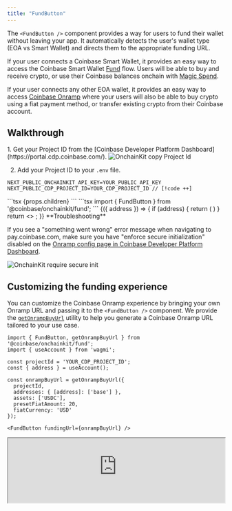 ```yaml
---
title: "FundButton"
---
```


The `<FundButton />` component provides a way for users to fund their wallet without leaving your app. It automatically
detects the user's wallet type (EOA vs Smart Wallet) and directs them to the appropriate funding URL.

If your user connects a Coinbase Smart Wallet, it provides an easy way to access the Coinbase Smart Wallet 
[Fund](https://keys.coinbase.com/fund) flow. Users will be able to buy and receive crypto, or use their Coinbase 
balances onchain with [Magic Spend](https://www.smartwallet.dev/guides/magic-spend).

If your user connects any other EOA wallet, it provides an easy way to access [Coinbase Onramp](https://docs.cdp.coinbase.com/onramp/docs/welcome/)
where your users will also be able to buy crypto using a fiat payment method, or transfer existing crypto from their
Coinbase account.

 

## Walkthrough

<Steps>
  <Step title="Get your Project ID">
  1. Get your Project ID from the [Coinbase Developer Platform Dashboard](https://portal.cdp.coinbase.com/).

<Frame>
  <img alt="OnchainKit copy Project Id" src="/images/onchainkit/copy-project-id.png" />
</Frame>

  2. Add your Project ID to your `.env` file.

  ```tsx .env
  NEXT_PUBLIC_ONCHAINKIT_API_KEY=YOUR_PUBLIC_API_KEY
  NEXT_PUBLIC_CDP_PROJECT_ID=YOUR_CDP_PROJECT_ID // [!code ++]
  ```
  </Step>
  <Step title="Add Project ID to OnchainKitProvider">
  ```tsx
  <OnchainKitProvider
    apiKey={process.env.NEXT_PUBLIC_ONCHAINKIT_API_KEY} 
    projectId={process.env.NEXT_PUBLIC_CDP_PROJECT_ID} // [!code ++]
    chain={base}
  >
    {props.children}
  </OnchainKitProvider>
  ```
  </Step>
  <Step title="Drop in the<FundButton /> component">
  ```tsx
  import { FundButton } from '@coinbase/onchainkit/fund';

  <FundButton />
  ```

  <App>
    <FundWrapper>
      {({ address }) => {
        if (address) {
          return (
            <FundButton />
          )
        }
        return <>
          <Wallet>
            <ConnectWallet>
              <Avatar className="h-6 w-6" />
              <Name />
            </ConnectWallet>
          </Wallet>
        </>;
      }}
    </FundWrapper>
  </App>
  </Step>
</Steps>


<Tip>
**Troubleshooting**

If you see a "something went wrong" error message when navigating to pay.coinbase.com, make sure you have "enforce 
secure initialization" disabled on the [Onramp config page in Coinbase Developer Platform Dashboard](https://portal.cdp.coinbase.com/products/onramp).

<Frame>
<img alt="OnchainKit require secure init" src="/images/onchainkit/onramp-secure-init.png" />
</Frame>

</Tip>


## Customizing the funding experience

You can customize the Coinbase Onramp experience by bringing your own Onramp URL and passing it to the ```<FundButton />```
component. We provide the [`getOnrampBuyUrl`](/onchainkit/fund/get-onramp-buy-url) utility to help you generate a Coinbase Onramp
URL tailored to your use case.

```tsx
import { FundButton, getOnrampBuyUrl } from '@coinbase/onchainkit/fund';
import { useAccount } from 'wagmi';

const projectId = 'YOUR_CDP_PROJECT_ID';
const { address } = useAccount();

const onrampBuyUrl = getOnrampBuyUrl({
  projectId,
  addresses: { [address]: ['base'] },
  assets: ['USDC'],
  presetFiatAmount: 20,
  fiatCurrency: 'USD'
});

<FundButton fundingUrl={onrampBuyUrl} />
```

<iframe
  src="https://684b5e62b1ff46bc5bf83966-aijszlfakk.chromatic.com/iframe.html?args=&id=onchainkit-fund-button--with-funding-url&viewMode=story&dark=true&hero=true"
  width="100%"
  height="auto"
/>
{/* <App>
  <FundWrapper>
    {({ address, projectId }) => {
      if (address && projectId) {
        const onrampBuyUrl = getOnrampBuyUrl({
          projectId,
          addresses: { [address]: ['base'] },
          assets: ['USDC'],
          presetFiatAmount: 20,
          fiatCurrency: 'USD'
        });
        return (
          <FundButton fundingUrl={onrampBuyUrl} />
        )
      }
      return <>
        <Wallet>
          <ConnectWallet>
            <Avatar className="h-6 w-6" />
            <Name />
          </ConnectWallet>
        </Wallet>
      </>;
    }}
  </FundWrapper>
</App> */}

You can choose to have the funding URL open in a popup or a new tab using the `openIn` prop.

```tsx
<FundButton openIn={"tab"} />
```

<iframe
  src="https://684b5e62b1ff46bc5bf83966-aijszlfakk.chromatic.com/iframe.html?args=&id=onchainkit-fund-button--open-in-tab&viewMode=story&dark=true&hero=true"
  width="100%"
  height="auto"
/>
{/* <App>
  <FundWrapper>
    {({ address }) => {
      if (address) {
        return (
          <FundButton openIn={"tab"} />
        )
      }
      return <>
        <Wallet>
          <ConnectWallet>
            <Avatar className="h-6 w-6" />
            <Name />
          </ConnectWallet>
        </Wallet>
      </>;
    }}
  </FundWrapper>
</App> */}

## Customizing the fund button

You can override the text on the fund button using the `text` prop, and hide the icon with the `hideIcon` prop.

```tsx
<FundButton text={"Onramp"} hideIcon={true} />
```

<iframe
  src="https://684b5e62b1ff46bc5bf83966-aijszlfakk.chromatic.com/iframe.html?args=&id=onchainkit-fund-button--custom-text-and-hide-icon&viewMode=story&dark=true&hero=true"
  width="100%"
  height="auto"
/>
{/* <App>
  <FundWrapper>
    {({ address }) => {
      if (address) {
        return (
          <FundButton text={"Onramp"} hideIcon={true} />
        )
      }
      return <>
        <Wallet>
          <ConnectWallet>
            <Avatar className="h-6 w-6" />
            <Name />
          </ConnectWallet>
        </Wallet>
      </>;
    }}
  </FundWrapper>
</App> */}

You can hide the text with the `hideText` prop.

```tsx
<FundButton hideText={true} />
```

<iframe
  src="https://684b5e62b1ff46bc5bf83966-aijszlfakk.chromatic.com/iframe.html?args=&id=onchainkit-fund-button--hide-text&viewMode=story&dark=true&hero=true"
  width="100%"
  height="auto"
/>
{/* <App>
  <FundWrapper>
    {({ address }) => {
      if (address) {
        return (
          <>
            <FundButton hideText={true} />
          </>
        )
      }
      return <>
        <Wallet>
          <ConnectWallet>
            <Avatar className="h-6 w-6" />
            <Name />
          </ConnectWallet>
        </Wallet>
      </>;
    }}
  </FundWrapper>
</App> */}

See [`FundButtonReact`](/onchainkit/fund/types#fundbuttonreact) for the full list of customization options.

## Props

[`FundButtonProps`](#fundbuttonprops)

```ts
type FundButtonProps =
  | {
      render?: (props: FundButtonRenderParams) => React.ReactNode;
      children?: never;
    }
  | {
      render?: never;
      children?: ReactNode;
    };

type FundButtonBaseProps = {
  /** An optional CSS class name for styling the button component */
  className?: string;
  /** An optional React node to be displayed in the button component */
  children?: ReactNode;
  /** A optional prop to disable the fund button */
  disabled?: boolean;
  /** The state of the button component */
  state?: FundButtonState;
  /** An optional prop to provide a custom funding URL */
  fundingUrl?: string;
  /** Whether to open the funding flow in a tab or a popup window */
  openIn?: 'popup' | 'tab';
  /** Size of the popup window if `openIn` is set to `popup` */
  popupSize?: 'sm' | 'md' | 'lg';
  /** Where to open the target if `openIn` is set to tab */
  target?: string;
  /** The currency code of the fiat amount provided in the presetFiatAmount param e.g. USD, CAD, EUR. */
  fiatCurrency?: string;
  /** A callback function that will be called when the popup window is closed */
  onPopupClose?: () => void;
  /** A callback function that will be called when the button is clicked */
  onClick?: () => void;
};
```

